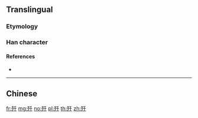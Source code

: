 {{character info/new}}
{{also|殲}}
==Translingual==
{{Han simplified forms|殲|殱|歼}}

===Etymology===
{{Han simp|殲|f=韱|t=千}}

===Han character===
{{Han char|rn=78|rad=歹|as=03|sn=7|four=|canj=MNHJ,XMNHJ|ids=⿰歹千}}

====References====
* {{Han ref|kx=0579.121|hdz=21381.100|uh=6B7C|ud=27516}}

----

==Chinese==
{{zh-see|殲}}

[[fr:歼]]
[[mg:歼]]
[[no:歼]]
[[pl:歼]]
[[th:歼]]
[[zh:歼]]